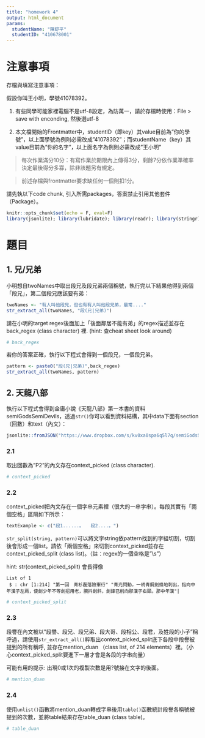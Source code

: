 ```yaml
---
title: "homework 4"
output: html_document
params:
  studentName: "陳舒平"
  studentID: "410678001"
---
```


# 注意事項

存檔與填寫注意事項：

假設你叫王小明，學號41078392。

  1. 有些同學可能家裡電腦不是utf-8設定，為防萬一，請於存檔時使用：File > save with enconding, 然後選utf-8

  2. 本文檔開始的Frontmatter中，studentID（即key）其value目前為"你的學號"，以上面學號為例則必需改成"41078392"；而studentName（key）其value目前為"你的名字"，以上面名字為例則必需改成"王小明"
  
> 每次作業滿分10分：有寫作業於期限內上傳得3分，剩餘7分依作業準確率決定最後得分多寡，除非該題另有規定。

> 前述存檔與frontmatter要求缺任何一個則扣1分。

請先執以下code chunk, 引入所需packages，答案禁止引用其他套件（Package）。
```r
knitr::opts_chunk$set(echo = F, eval=F)
library(jsonlite); library(lubridate); library(readr); library(stringr); 
```

# 題目

## 1. 兄/兄弟 
小明想自twoNames中取出段兄及段兄弟兩個稱號，執行完以下結果他得到兩個「段兄」，第二個段兄應該要有弟：
```r
twoNames <- "有人叫他段兄，但也有有人叫他段兄弟，最常...."
str_extract_all(twoNames, "段(兄|兄弟)")
```
請在小明的target regex後面加上「後面鄰居不能有弟」的regex描述並存在back_regex (class character) 裡. (hint: 查cheat sheet look around)
```r
# back_regex
```
若你的答案正確，執行以下程式會得到一個段兄，一個段兄弟。
```r
pattern <- paste0("段(兄|兄弟)",back_regex)
str_extract_all(twoNames, pattern)
```

## 2. 天龍八部
執行以下程式會得到金庸小說《天龍八部》第一本書的資料semiGodsSemiDevils，透過`str()`你可以看到資料結構，其中data下面有section（回數）和text（內文）：
```r
jsonlite::fromJSON("https://www.dropbox.com/s/kv0xa0spa6q5l7q/semiGodsSemiDevils.json?dl=1") -> semiGodsSemiDevils
```

### 2.1
取出回數為"P2"的內文存在context_picked (class character). 
```r
# context_picked
```

### 2.2
context_picked把內文存在一個字串元素裡（很大的一串字串）。每段其實有「兩個空格」區隔如下所示：
```r
textExample <- c("段1......。　　段2....。")
```
`str_split(string, pattern)`可以將文字string依pattern找到的字組切割，切割後會形成一個list。請依「兩個空格」來切割context_picked並存在context_picked_split (class list)。（註：regex的一個空格是"\\s"）

hint: str(context_picked_split) 會長得像
```
List of 1
 $ : chr [1:214] "第一回　青衫磊落險峯行" "青光閃動，一柄青鋼劍倏地刺出，指向中年漢子左肩，使劍少年不等劍招用老，腕抖劍斜，劍鋒已削向那漢子右頸。那中年漢"| 
```

```r
# context_picked_split
```

### 2.3
段譽在內文被以"段譽、段兄、段兄弟、段大哥、段相公、段君，及姓段的小子"稱呼過，請使用`str_extract_all()`粹取出context_picked_split底下各段中段譽被提到的所有稱呼, 並存在mention_duan （class list, of 214 elements）裡。（小心context_picked_split要進下一層才會是各段的字串向量）

可能有用的提示: 出現0或1次的複製次數是用?號接在文字的後面。

```r
# mention_duan
```

### 2.4
使用`unlist()`函數將mention_duan轉成字串後用`table()`函數統計段譽各稱號被提到的次數，並將table結果存在table_duan (class table)。
```r
# table_duan
```


